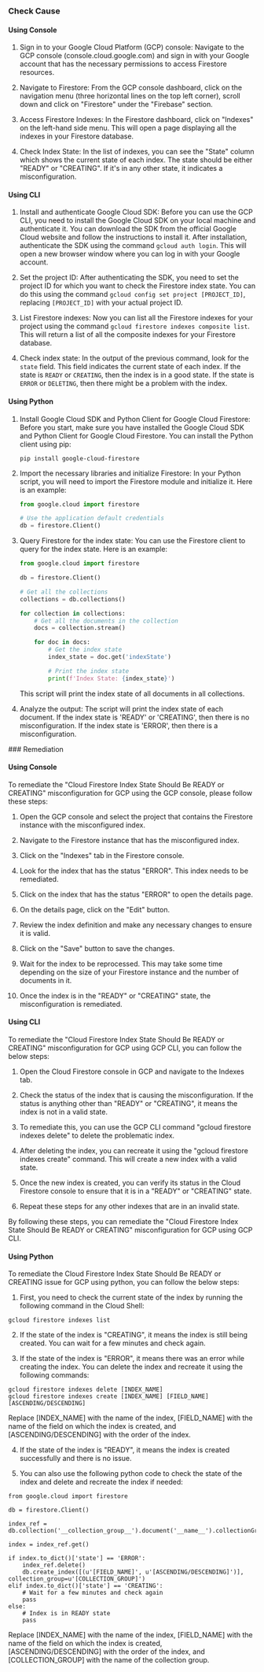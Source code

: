 

<Tabs><Tab title='Cause'>
### Check Cause

#### Using Console

1. Sign in to your Google Cloud Platform (GCP) console: Navigate to the GCP console (console.cloud.google.com) and sign in with your Google account that has the necessary permissions to access Firestore resources.

2. Navigate to Firestore: From the GCP console dashboard, click on the navigation menu (three horizontal lines on the top left corner), scroll down and click on "Firestore" under the "Firebase" section.

3. Access Firestore Indexes: In the Firestore dashboard, click on "Indexes" on the left-hand side menu. This will open a page displaying all the indexes in your Firestore database.

4. Check Index State: In the list of indexes, you can see the "State" column which shows the current state of each index. The state should be either "READY" or "CREATING". If it's in any other state, it indicates a misconfiguration.

#### Using CLI

1. Install and authenticate Google Cloud SDK: Before you can use the GCP CLI, you need to install the Google Cloud SDK on your local machine and authenticate it. You can download the SDK from the official Google Cloud website and follow the instructions to install it. After installation, authenticate the SDK using the command `gcloud auth login`. This will open a new browser window where you can log in with your Google account.

2. Set the project ID: After authenticating the SDK, you need to set the project ID for which you want to check the Firestore index state. You can do this using the command `gcloud config set project [PROJECT_ID]`, replacing `[PROJECT_ID]` with your actual project ID.

3. List Firestore indexes: Now you can list all the Firestore indexes for your project using the command `gcloud firestore indexes composite list`. This will return a list of all the composite indexes for your Firestore database.

4. Check index state: In the output of the previous command, look for the `state` field. This field indicates the current state of each index. If the state is `READY` or `CREATING`, then the index is in a good state. If the state is `ERROR` or `DELETING`, then there might be a problem with the index.

#### Using Python

1. Install Google Cloud SDK and Python Client for Google Cloud Firestore:
   Before you start, make sure you have installed the Google Cloud SDK and Python Client for Google Cloud Firestore. You can install the Python client using pip:
   ```
   pip install google-cloud-firestore
   ```

2. Import the necessary libraries and initialize Firestore:
   In your Python script, you will need to import the Firestore module and initialize it. Here is an example:
   ```python
   from google.cloud import firestore

   # Use the application default credentials
   db = firestore.Client()
   ```

3. Query Firestore for the index state:
   You can use the Firestore client to query for the index state. Here is an example:
   ```python
   from google.cloud import firestore

   db = firestore.Client()

   # Get all the collections
   collections = db.collections()

   for collection in collections:
       # Get all the documents in the collection
       docs = collection.stream()

       for doc in docs:
           # Get the index state
           index_state = doc.get('indexState')

           # Print the index state
           print(f'Index State: {index_state}')
   ```
   This script will print the index state of all documents in all collections.

4. Analyze the output:
   The script will print the index state of each document. If the index state is 'READY' or 'CREATING', then there is no misconfiguration. If the index state is 'ERROR', then there is a misconfiguration.

</Tab>

<Tab title='Remediation'>
### Remediation

#### Using Console

To remediate the "Cloud Firestore Index State Should Be READY or CREATING" misconfiguration for GCP using the GCP console, please follow these steps:

1. Open the GCP console and select the project that contains the Firestore instance with the misconfigured index.

2. Navigate to the Firestore instance that has the misconfigured index.

3. Click on the "Indexes" tab in the Firestore console.

4. Look for the index that has the status "ERROR". This index needs to be remediated.

5. Click on the index that has the status "ERROR" to open the details page.

6. On the details page, click on the "Edit" button.

7. Review the index definition and make any necessary changes to ensure it is valid.

8. Click on the "Save" button to save the changes.

9. Wait for the index to be reprocessed. This may take some time depending on the size of your Firestore instance and the number of documents in it.

10. Once the index is in the "READY" or "CREATING" state, the misconfiguration is remediated.

#### Using CLI

To remediate the "Cloud Firestore Index State Should Be READY or CREATING" misconfiguration for GCP using GCP CLI, you can follow the below steps:

1. Open the Cloud Firestore console in GCP and navigate to the Indexes tab.

2. Check the status of the index that is causing the misconfiguration. If the status is anything other than "READY" or "CREATING", it means the index is not in a valid state.

3. To remediate this, you can use the GCP CLI command "gcloud firestore indexes delete" to delete the problematic index.

4. After deleting the index, you can recreate it using the "gcloud firestore indexes create" command. This will create a new index with a valid state.

5. Once the new index is created, you can verify its status in the Cloud Firestore console to ensure that it is in a "READY" or "CREATING" state.

6. Repeat these steps for any other indexes that are in an invalid state.

By following these steps, you can remediate the "Cloud Firestore Index State Should Be READY or CREATING" misconfiguration for GCP using GCP CLI.

#### Using Python

To remediate the Cloud Firestore Index State Should Be READY or CREATING issue for GCP using python, you can follow the below steps:

1. First, you need to check the current state of the index by running the following command in the Cloud Shell:

```
gcloud firestore indexes list
```

2. If the state of the index is "CREATING", it means the index is still being created. You can wait for a few minutes and check again.

3. If the state of the index is "ERROR", it means there was an error while creating the index. You can delete the index and recreate it using the following commands:

```
gcloud firestore indexes delete [INDEX_NAME]
gcloud firestore indexes create [INDEX_NAME] [FIELD_NAME] [ASCENDING/DESCENDING]
```

Replace [INDEX_NAME] with the name of the index, [FIELD_NAME] with the name of the field on which the index is created, and [ASCENDING/DESCENDING] with the order of the index.

4. If the state of the index is "READY", it means the index is created successfully and there is no issue.

5. You can also use the following python code to check the state of the index and delete and recreate the index if needed:

```
from google.cloud import firestore

db = firestore.Client()

index_ref = db.collection('__collection_group__').document('__name__').collectionGroup('__subcollection__').document('__doc__').collectionGroup('__collection__').document('__doc__').collectionGroup('__subcollection__').document('__doc__').collection('__collection__').document('__doc__').collection('indexes').document('[INDEX_NAME]')

index = index_ref.get()

if index.to_dict()['state'] == 'ERROR':
    index_ref.delete()
    db.create_index([(u'[FIELD_NAME]', u'[ASCENDING/DESCENDING]')], collection_group=u'[COLLECTION_GROUP]')
elif index.to_dict()['state'] == 'CREATING':
    # Wait for a few minutes and check again
    pass
else:
    # Index is in READY state
    pass
```

Replace [INDEX_NAME] with the name of the index, [FIELD_NAME] with the name of the field on which the index is created, [ASCENDING/DESCENDING] with the order of the index, and [COLLECTION_GROUP] with the name of the collection group.


</Tab>
</Tabs>